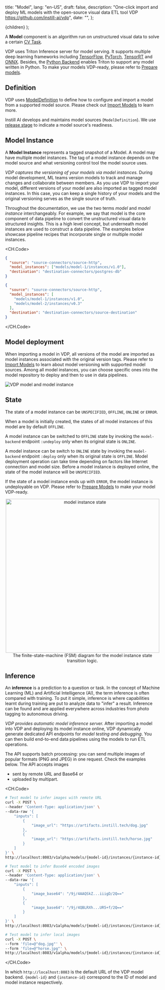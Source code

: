   title: "Model",
  lang: "en-US",
  draft: false,
  description:
    "One-click import and deploy ML models with the open-source visual data ETL tool VDP https://github.com/instill-ai/vdp",
  date: "",
};

  <DocsLayout meta={meta}>{children}</DocsLayout>
);

A **Model** component is an algorithm run on unstructured visual data to solve a certain [CV Task](/docs/core-concepts/core-concepts/cv-task).

VDP uses Triton Inference server for model serving. It supports multiple deep learning frameworks including [TensorFlow](https://www.tensorflow.org), [PyTorch](https://pytorch.org/), [TensorRT](https://developer.nvidia.com/tensorrt) and [ONNX](https://onnx.ai).
Besides, the [Python Backend](https://github.com/triton-inference-server/python_backend) enables Triton to support any model written in Python.
To make your models VDP-ready, please refer to [Prepare models](/docs/prepare-models/overview).

## Definition

VDP uses [ModelDefinition](https://github.com/instill-ai/protobufs/blob/main/vdp/model/v1alpha/model_definition.proto#L30-L76) to define how to configure and import a model from a supported model source.
Please check out [Import Models](/docs/import-models/overview) to learn more.

Instill AI develops and maintains model sources (`ModelDefinition`). We use [release stage](overview#release-stage) to indicate a model source's readiness.

## Model Instance

A **Model Instance** represents a tagged snapshot of a Model. A model may have multiple model instances.
The tag of a model instance depends on the model source and what versioning control tool the model source uses.

_VDP captures the versioning of your models via model instances._
During model development, ML teams version models to track and manage changes and collaborate between members.
As you use VDP to import your model, different versions of your model are also imported as tagged model instances.
In this case, you can keep a single history of your models and the original versioning serves as the single source of truth.

Throughout the documentation, we use the two terms _model_ and _model instance_ interchangeably.
For example, we say that model is the core component of data pipeline to convert the unstructured visual data to structured insights.
This is a high level concept, but underneath model instances are used to construct a data pipeline.
The examples below showcase pipeline recipes that incorporate single or multiple model instances.

<CH.Code>

```json single-model-instance-in-pipeline
{
  "source": "source-connectors/source-http",
  "model_instances": ["models/model-1/instances/v1.0"],
  "destination": "destination-connectors/postgres-db"
}
```

```json multiple-model-instances-in-pipeline
{
  "source": "source-connectors/source-http",
  "model_instances": [
    "models/model-1/instances/v1.0",
    "models/model-2/instances/v0.3"
  ],
  "destination": "destination-connectors/source-destination"
}
```

</CH.Code>

## Model deployment

When importing a model in VDP, all versions of the model are imported as model instances associated with the original version tags.
Please refer to [Import Models](/docs/import-models/overview) to learn about model versioning with supported model sources.
Among all model instances, you can choose specific ones into the model repository to deploy and then to use in data pipelines.

![VDP model and model instance](/docs-assets/model-and-model-instance.svg)

## State

The state of a model instance can be `UNSPECIFIED`, `OFFLINE`, `ONLINE` or `ERROR`.

When a model is initially created, the states of all model instances of this model are by default `OFFLINE`.

A model instance can be switched to `OFFLINE` state by invoking the `model-backend` endpoint `:undeploy` only when its original state is `ONLINE`.

A model instance can be switch to `ONLINE` state by invoking the `model-backend` endpoint `:deploy` only when its original state is `OFFLINE`.
Model deployment operation can take time depending on factors like Internet connection and model size.
Before a model instance is deployed online, the state of the model instance will be `UNSPECIFIED`.

If the state of a model instance ends up with `ERROR`, the model instance is undeployable on VDP. Please refer to [Prepare Models](/docs/prepare-models/overview) to make your model VDP-ready.

<p align="center">
  <img
    src="/docs-assets/core-concepts/model-instance-state.svg"
    alt="model instance state"
    width="500"
  />
  The finite-state-machine (FSM) diagram for the model instance state transition
  logic.
</p>

## Inference

An **inference** is a prediction to a question or task. In the concept of Machine Learning (ML) and Artificial Intelligence (AI), the term inference is often compared with training.
To put it simple, inference is where capabilities learnt during training are put to analyze data to "infer" a result. Inference can be found and are applied everywhere across industries from photo tagging to autonomous driving.

_VDP provides automatic model inference server._
After importing a model into VDP and deploying its model instance online, VDP dynamically generate dedicated API endpoints for _model testing and debugging_.
You can then build end-to-end data pipelines using the models to run ETL operations.

The API supports batch processing: you can send multiple images of popular formats (PNG and JPEG) in one request. Check the examples below.
The API accepts images

- sent by remote URL and Base64 or
- uploaded by multipart.

<CH.Code>

```bash remote
# Test model to infer images with remote URL
curl -X POST \
--header 'Content-Type: application/json' \
--data-raw '{
    "inputs": [
        {
            "image_url": "https://artifacts.instill.tech/dog.jpg"
        },
        {
            "image_url": "https://artifacts.instill.tech/horse.jpg"
        }
    ]
}' \
http://localhost:8083/v1alpha/models/{model-id}/instances/{instance-id}:test
```

```bash base64
# Test model to infer Base64 encoded images
curl -X POST \
--header 'Content-Type: application/json' \
--data-raw '{
    "inputs": [
        {
            "image_base64": "/9j/4AAQSkZ...iiigD/2Q=="
        },
        {
            "image_base64": "/9j/4QBLRXh...UR5+f/2Q=="
        }
    ]
}' \
http://localhost:8083/v1alpha/models/{model-id}/instances/{instance-id}:test
```

```bash multipart
# Test model to infer local images
curl -X POST \
--form 'file=@"dog.jpg"' \
--form 'file=@"horse.jpg"' \
http://localhost:8083/v1alpha/models/{model-id}/instances/{instance-id}:test-multipart
```

</CH.Code>

In which `http://localhost:8083` is the default URL of the VDP model backend. `{model-id}` and `{instance-id}` correspond to the ID of model and model instance respectively.
